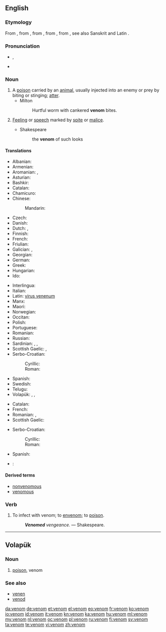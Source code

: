 ==English==

===Etymology===
From {{etyl|xno|en}}, from {{etyl|fro|en}} {{term|venim|lang=fro}}, from {{etyl|VL.|en}} {{term/t|la|*venimem}}, from {{etyl|la|en}} {{term|venenum|lang=la}}, from {{etyl|ine-pro|en}} {{term/t|ine-pro|*wenes-no-||lust, desire}}, see also Sanskrit {{term|वनति||gain, wish, erotic lust|lang=sa}} and Latin {{term|Venus|lang=la}}.

===Pronunciation===
* {{IPA|/ˈvɛnəm/}}, {{X-SAMPA|/"vEn@m/}}
* {{audio|en-us-venom.ogg|Audio (US)}}

===Noun===
{{wikipedia}}
{{en-noun}}

# A [[poison]] carried by an [[animal]], usually injected into an enemy or prey by biting or stinging; [[atter]].
#* Milton
#*: Hurtful worm with cankered '''venom''' bites.
# {{context|figuratively|lang=en}} [[feeling|Feeling]] or [[speech]] marked by [[spite]] or [[malice]].
#* Shakespeare
#*: the '''venom''' of such looks

====Translations====
{{trans-top|poison carried by animal}}
* Albanian: {{t-|sq|helm}}
* Armenian: {{t-|hy|թույն|tr=t'uyn}}
* Aromanian: {{t+|rup|virin}}, {{t-|rup|fãrmac}}
* Asturian: {{t-|ast|venenu|m}}
* Bashkir: {{tø|ba|ағыу|tr=ağïw|sc=Cyrl}}
* Catalan: {{t+|ca|verí|m}}
* Chamicuro: {{tø|ccc|solima}}
* Chinese:
*: Mandarin: {{t|cmn|毒素}}
* Czech: {{t+|cs|jed|m}}
* Danish: {{t+|da|gift|m}}
* Dutch: {{t+|nl|gif|n}}, {{t-|nl|venijn|n}}
* Finnish: {{t+|fi|myrkky}}
* French: {{t+|fr|venin|m}}
* Friulian: {{tø|fur|velen|m}}
* Galician: {{t-|gl|veleno|m}}, {{t-|gl|pezoña|f}}
* Georgian: {{t-|ka|შხამი|tr=šxami|sc=Geor}}
* German: {{t+|de|Gift|n}}
* Greek: {{t+|el|δηλητήριο|n}}
* Hungarian: {{t+|hu|méreg}}
* Ido: {{t+|io|veneno}}
{{trans-mid}}
* Interlingua: {{t-|ia|veneno}}
* Italian: {{t+|it|veleno|m}}
* Latin: [[virus venenum]]
* Manx: {{t-|gv|nieu}}
* Maori: {{t-|mi|hūare-ngau-kino}}
* Norwegian: {{t+|no|gift|m}}
* Occitan: {{t+|oc|veren|m}}
* Polish: {{t+|pl|jad|m}}
* Portuguese: {{t+|pt|peçonha|f}}
* Romanian: {{t-|ro|venin|n}}
* Russian: {{t+|ru|яд|tr=jad}}
* Sardinian: {{t-|sc|belenu|m}}, {{t-|sc|benenu|m}}, {{t-|sc|velenu|m}}
* Scottish Gaelic: {{t-|gd|puinnsean|m}}, {{t-|gd|nimh|m}}
* Serbo-Croatian:
*: Cyrillic: {{t-|sh|отров|m}}
*: Roman: {{t-|sh|otrov|m}}
* Spanish: {{t+|es|veneno|m}}
* Swedish: {{t+|sv|gift|c}}
* Telugu: {{t+|te|విషము|tr=vishamu}}
* Volapük: {{t+|vo|venen}}, {{t-|vo|venod}}, {{t-|vo|venom}}
{{trans-bottom}}

{{trans-top|(''figurative'') malice}}
* Catalan: {{t-|ca|malvolença|f}}
* French: {{t+|fr|venin|m}}
* Romanian: {{t-|ro|venin|n}},  {{t-|ro|fiere}}
* Scottish Gaelic: {{t-|gd|nimh|m}}
{{trans-mid}}
* Serbo-Croatian:
*: Cyrillic: {{t-|sh|злоба|f}}
*: Roman: {{t-|sh|zloba|f}}
* Spanish: {{t+|es|malicia|f}}
{{trans-bottom}}

{{checktrans-top}}
* {{ttbc|uk}}: {{t-|uk|отрутa|f}}
{{trans-bottom}}

====Derived terms====
* [[nonvenomous]]
* [[venomous]]

===Verb===
{{en-verb}}

# To infect with venom; to [[envenom]]; to [[poison]].
#: '''''Venomed''' vengeance.'' &mdash; Shakespeare.

----

==Volapük==

===Noun===
{{head|vo|noun}}

# [[poison]], venom

===See also===
* [[venen]]
* [[venod]]

[[da:venom]]
[[de:venom]]
[[et:venom]]
[[el:venom]]
[[eo:venom]]
[[fr:venom]]
[[ko:venom]]
[[io:venom]]
[[id:venom]]
[[it:venom]]
[[kn:venom]]
[[ka:venom]]
[[hu:venom]]
[[ml:venom]]
[[my:venom]]
[[nl:venom]]
[[oc:venom]]
[[pl:venom]]
[[ru:venom]]
[[fi:venom]]
[[sv:venom]]
[[ta:venom]]
[[te:venom]]
[[vi:venom]]
[[zh:venom]]